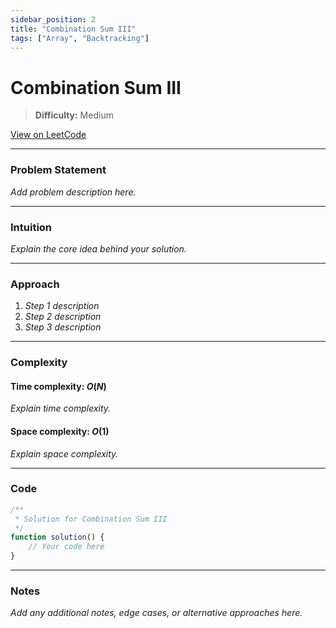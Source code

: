 ```yaml
---
sidebar_position: 2
title: "Combination Sum III"
tags: ["Array", "Backtracking"]
---
```


# Combination Sum III

> **Difficulty:** Medium

[View on LeetCode](https://leetcode.com/problems/combination-sum-iii/)

***

### Problem Statement

_Add problem description here._

***

### Intuition

_Explain the core idea behind your solution._

***

### Approach

1. _Step 1 description_
2. _Step 2 description_
3. _Step 3 description_

***

### Complexity

#### Time complexity: $O(N)$

_Explain time complexity._

#### Space complexity: $O(1)$

_Explain space complexity._

***

### Code

```javascript
/**
 * Solution for Combination Sum III
 */
function solution() {
    // Your code here
}
```

***

### Notes

_Add any additional notes, edge cases, or alternative approaches here._
